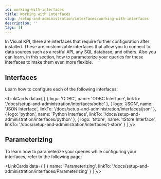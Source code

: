 ```yaml
---
id: working-with-interfaces
title: Working with Interfaces
slug: /setup-and-administration/interfaces/working-with-interfaces
description: ''
tags: []
---
```



In Visual KPI, there are interfaces that require further configuration after installed. These are customizable interfaces that allow you to connect to data sources such as a restful API, any SQL database, and others. Also you can learn, in this section, how to parameterize your queries for these interfaces to make them even more flexible.

## Interfaces

Learn how to configure each of the following interfaces:

<LinkCards data={
  [
    {
      logo: 'ODBC',
      name: 'ODBC Interface',
      linkTo: '/docs/setup-and-administration/interfaces/odbc'
    },
    {
      logo: 'JSON',
      name: 'JSON Interface',
      linkTo: '/docs/setup-and-administration/interfaces/json'
    },
    {
      logo: 'python',
      name: 'Python Interface',
      linkTo: '/docs/setup-and-administration/interfaces/python'
    },
    {
      logo: 'tstore',
      name: 'tStore Interface',
      linkTo: '/docs/setup-and-administration/interfaces/t-store'
    }
  ]
}/>

## Parameterizing

To learn how to parameterize your queries while configuring your interfaces, refer to the following page:

<LinkCards data={
  [
    {
      name: 'Parameterizing',
      linkTo: '/docs/setup-and-administration/interfaces/Parameterizing'
    }
  ]
}/>

